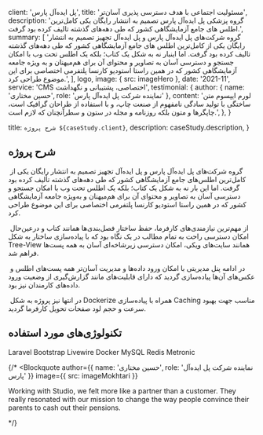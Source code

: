 
  client: 'پل ایده‌آل پارس',
  title: 'مسئولیت اجتماعی با هدف دسترسی پذیری آسان‌تر',
  description:
    'گروه پزشکی پل ایده‌آل پارس تصمیم به انتشار رایگان یکی کامل‌ترین اطلس های جامع آزمایشگاهی کشور که طی دهه‌های گذشته تالیف کرده بود گرفت.',
  summary: [
    'گروه شرکت‌های پل ایده‌آل پارس و پل ایده‌آل تجهیز تصمیم به انتشار رایگان یکی از کامل‌ترین اطلس های جامع آزمایشگاهی کشور که طی دهه‌های گذشته تالیف کرده بود گرفت. اما اینبار نه به شکل یک کتاب؛ بلکه یک اطلس تحت وب با امکان جستجو و دسترسی آسان به تصاویر و محتوای آن برای هم‌میهنان و به ویژه جامعه آزمایشگاهی کشور که در همین راستا استودیو کارنسا پلتفرمی اختصاصی برای این موضوع طراحی کرد.',
  ],
  logo,
  image: { src: imageHero },
  date: '2021-11',
  service: 'CMS اختصاصی، پشتیبانی و نگهداشت',
  testimonial: {
    author: { name: 'حسین مختاری', role: 'نماینده شرکت پل ایده‌آل پارس' },
    content:
      'لورم ایپسوم متن ساختگی با تولید سادگی نامفهوم از صنعت چاپ، و با استفاده از طراحان گرافیک است، چاپگرها و متون بلکه روزنامه و مجله در ستون و سطرآنچنان که لازم است.',
  },
}

  title: `شرح پروژه ${caseStudy.client}`,
  description: caseStudy.description,
}

## شرح پروژه

 گروه شرکت‌های پل ایده‌آل پارس و پل ایده‌آل تجهیز تصمیم به انتشار رایگان یکی از کامل‌ترین اطلس‌های جامع آزمایشگاهی کشور که طی دهه‌های گذشته تألیف کرده بود گرفت. اما این بار نه به شکل یک کتاب؛ بلکه یک اطلس تحت وب با امکان جستجو و دسترسی آسان به تصاویر و محتوای آن برای هم‌میهنان و به‌ویژه جامعه آزمایشگاهی کشور که در همین راستا استودیو کارنسا پلتفرمی اختصاصی برای این موضوع طراحی کرد.

 از مهم‌ترین نیازمندی‌های کارفرما، حفظ ساختار فصل‌بندی‌ها همانند کتاب و درعین‌حال امکان دسترسی راحت به تمام مطالب در یک نگاه بود که با پیاده‌سازی ساختار به شکل Tree-View همانند سایت‌های ویکی، امکان دسترسی زیرشاخه‌ای آسان به همه پست‌ها فراهم شد.

 در ادامه پنل مدیریتی با امکان ورود داده‌ها و مدیریت آسان‌تر همه پست‌های اطلس و عکس‌های آن‌ها پیاده‌سازی گردید که دارای قابلیت‌های مانند گزارش‌گیری از وضعیت ورود داده‌های کارمندان نیز بود.

 در انتها نیز پروژه به شکل Dockerize همراه با پیاده‌سازی Caching مناسب جهت بهبود سرعت و حجم لود صفحات تحویل کارفرما گردید.

## تکنولوژی‌های مورد استفاده

<TagList>
  <TagListItem>Laravel</TagListItem>
  <TagListItem>Bootstrap</TagListItem>
  <TagListItem>Livewire</TagListItem>
  <TagListItem>Docker</TagListItem>
  <TagListItem>MySQL</TagListItem>
  <TagListItem>Redis</TagListItem>
  <TagListItem>Metronic</TagListItem>
</TagList>

{/* <Blockquote
  author={{ name: 'حسین مختاری', role: 'نماینده شرکت پل ایده‌آل پارس' }}
  image={{ src: imageMokhtari }}
>
  Working with Studio, we felt more like a partner than a customer. They really
  resonated with our mission to change the way people convince their parents to
  cash out their pensions.
</Blockquote>  */}